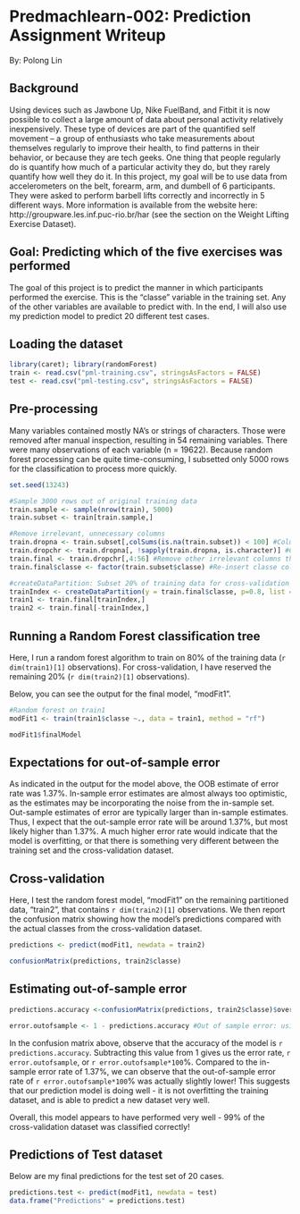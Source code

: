 Predmachlearn-002: Prediction Assignment Writeup
========================================================
By: Polong Lin

## Background

Using devices such as Jawbone Up, Nike FuelBand, and Fitbit it is now possible to collect a large amount of data about personal activity relatively inexpensively. These type of devices are part of the quantified self movement – a group of enthusiasts who take measurements about themselves regularly to improve their health, to find patterns in their behavior, or because they are tech geeks. One thing that people regularly do is quantify how much of a particular activity they do, but they rarely quantify how well they do it. In this project, my goal will be to use data from accelerometers on the belt, forearm, arm, and dumbell of 6 participants. They were asked to perform barbell lifts correctly and incorrectly in 5 different ways. More information is available from the website here: http://groupware.les.inf.puc-rio.br/har (see the section on the Weight Lifting Exercise Dataset). 

## Goal: Predicting which of the five exercises was performed
The goal of this project is to predict the manner in which participants performed the exercise. This is the "classe" variable in the training set. Any of the other variables are available to predict with. In the end, I will also use my prediction model to predict 20 different test cases. 

## Loading the dataset

```r
library(caret); library(randomForest)
train <- read.csv("pml-training.csv", stringsAsFactors = FALSE)
test <- read.csv("pml-testing.csv", stringsAsFactors = FALSE)
```

## Pre-processing
Many variables contained mostly NA's or strings of characters. Those were removed after manual inspection, resulting in 54 remaining variables. There were many observations of each variable (n = 19622). Because random forest processing can be quite time-consuming, I subsetted only 5000 rows for the classification to process more quickly.

```r
set.seed(13243)

#Sample 3000 rows out of original training data
train.sample <- sample(nrow(train), 5000) 
train.subset <- train[train.sample,]

#Remove irrelevant, unnecessary columns
train.dropna <- train.subset[,colSums(is.na(train.subset)) < 100] #Columns with >100 NA values
train.dropchr <- train.dropna[, !sapply(train.dropna, is.character)] #Columns of "character"" type
train.final <- train.dropchr[,4:56] #Remove other irrelevant columns through manual inspection
train.final$classe <- factor(train.subset$classe) #Re-insert classe column, convert to factor

#createDataPartition: Subset 20% of training data for cross-validation
trainIndex <- createDataPartition(y = train.final$classe, p=0.8, list = FALSE) 
train1 <- train.final[trainIndex,]
train2 <- train.final[-trainIndex,]
```


## Running a Random Forest classification tree
Here, I run a random forest algorithm to train on 80% of the training data (`r dim(train1)[1]` observations). For cross-validation, I have reserved the remaining 20% (`r dim(train2)[1]` observations).  

Below, you can see the output for the final model, "modFit1".

```r
#Random forest on train1
modFit1 <- train(train1$classe ~., data = train1, method = "rf")

modFit1$finalModel
```

## Expectations for out-of-sample error
As indicated in the output for the model above, the OOB estimate of error rate was 1.37%. In-sample error estimates are almost always too optimistic, as the estimates may be incorporating the noise from the in-sample set. Out-sample estimates of error are typically larger than in-sample estimates. Thus, I expect that the out-sample error rate will be around 1.37%, but most likely higher than 1.37%. A much higher error rate would indicate that the model is overfitting, or that there is something very different between the training set and the cross-validation dataset.

## Cross-validation
Here, I test the random forest model, "modFit1" on the remaining partitioned data, "train2", that contains `r dim(train2)[1]` observations. We then report the confusion matrix showing how the model's predictions compared with the actual classes from the cross-validation dataset.

```r
predictions <- predict(modFit1, newdata = train2)

confusionMatrix(predictions, train2$classe)
```

## Estimating out-of-sample error
```r
predictions.accuracy <-confusionMatrix(predictions, train2$classe)$overall[["Accuracy"]]

error.outofsample <- 1 - predictions.accuracy #Out of sample error: using 1-Accuracy for cross-validation sample (0.2 of training set)
```
In the confusion matrix above, observe that the accuracy of the model is `r predictions.accuracy`. Subtracting this value from 1 gives us the error rate, `r error.outofsample`, or `r error.outofsample*100`%. Compared to the in-sample error rate of 1.37%, we can observe that the out-of-sample error rate of `r error.outofsample*100`% was actually slightly lower! This suggests that our prediction model is doing well - it is not overfitting the training dataset, and is able to predict a new dataset very well.

Overall, this model appears to have performed very well - 99% of the cross-validation dataset was classified correctly!

## Predictions of Test dataset
Below are my final predictions for the test set of 20 cases.
```r
predictions.test <- predict(modFit1, newdata = test)
data.frame("Predictions" = predictions.test)
```

